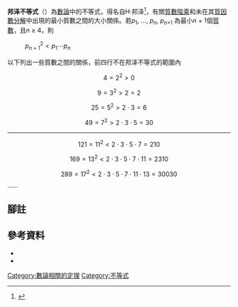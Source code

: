 '''邦泽不等式'''（{{lang-en|Bonse's inequality}}）為[[數論|數論]]中的不等式，得名自H·邦泽<ref>{{cite journal |first=H. |last=Bonse |title={{lang|de|Über eine bekannte Eigenschaft der Zahl 30 und ihre Verallgemeinerung}} |journal=Archiv der Mathematik und Physik |volume=3 |issue=12 |year=1907 |pages=292–295 }}</ref>，有關[[質數階乘|質數階乘]]和未在其[[質因數分解|質因數分解]]中出現的最小質數之間的大小關係。若''p''<sub>1</sub>, ..., ''p''<sub>''n''</sub>, ''p''<sub>''n''+1</sub> 為最小''n'' + 1個[[質數|質數]]，且''n'' ≥ 4，則

: <math> p_{n+1}^2 < p_1 \cdots  p_n \, </math>


以下列出一些質數之間的關係，前四行不在邦泽不等式的範圍內
:<math>{4 = 2^2 >  0 }  </math>
:<math>{9 = 3^2 >  2 = 2 }  </math>
:<math>{25 = 5^2 >  2 \cdot  3 = 6 }  </math>
:<math>{49 = 7^2 >  2 \cdot  3 \cdot  5  = 30 }  </math>
----
:<math>{121 = 11^2 <  2 \cdot  3 \cdot  5 \cdot  7  = 210 }  </math>
:<math>{169 = 13^2 <  2 \cdot  3 \cdot  5 \cdot  7 \cdot  11 = 2310}  </math>
:<math>{289 = 17^2 <  2 \cdot  3 \cdot  5 \cdot  7 \cdot  11 \cdot  13 = 30030 }  </math>
……

==腳註==
{{reflist}}

==參考資料==
*{{cite book |first=J. V. |last=Uspensky |first2=M. A. |last2=Heaslet |title=Elementary Number Theory |publisher=McGraw Hill |location=New York |year=1939 |page=87 |isbn= }}
*{{cite arXiv |last=Zhang |first=Shaohua |authorlink= |eprint=0908.2943 |title=A new inequality involving primes
 |class= |year=2009 |version=v1 |accessdate=July 7, 2012 }}

[[Category:數論相關的定理|Category:數論相關的定理]]
[[Category:不等式|Category:不等式]]

{{numtheory-stub}}